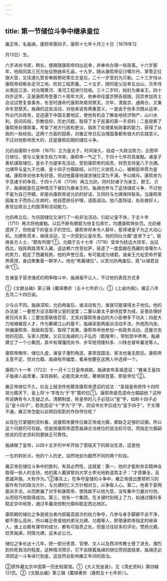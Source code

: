 ```yaml
---
---
---
```

title: 第一节储位斗争中继承皇位
---



雍正帝，名胤禛，康熙帝第四子，康熙十七年十月三十日（1678年12

月13日）生。

六岁进尚书房，稍长，便跟随康熙帝四出巡幸，并奉命办理一些政事。十六岁那年，他陪同其三兄允祉往祭曲阜孔庙，十九岁，随从康熙帝征讨噶尔丹，掌管正红旗大营，又往遵化暂安奉殿祭祀孝庄文皇后，二十一岁受封为贝勒。二十三岁侍从康熙帝视察永定河工地，检验工程质量。二十五岁，随同皇父巡幸五台山，次年侍从南巡江浙，对治理黄河、淮河工程进行验收。三十二岁时，始封为雍亲王。四十四岁这年，正是康熙帝登基六十周年大庆，他奉命往盛京祭告祖陵，回京参加贡士会试试卷复查事务，冬至时遵命代康熙帝南郊祭天。次年，清查京、通两仓，又秉命冬至祭天。胤禛的这些活动，对他来说有两重意义，一是由于他多次随从巡幸、外出代办政务，足迹遍于中国主要地区，使他有机会了解各地经济物产，山川水利，民间风俗，宗教信仰，历史问题，取得了关于民事的第一手资料；二是观察了康熙帝处理政事，考查了地方行政和吏治，锻炼了处理某些政事的能力，获得了从政的一些经验。这两个方面的因素，对雍正帝日后治理国事都有很大的实践意义。不过对他影响至大的，还是康熙后期的储位斗争。

允礽自康熙十四年（1675）立为皇太子，时间渐久，自成一大政治势力，企图早日继位，便与父皇发生权力冲突，康熙帝一气之下，于四十七年将其废黜。诸皇子乘机谋取储位，皇长子允禔率先活动，受到康熙帝的指责，转而支持皇八子允禩。允禩早与皇九子允禟、皇十四子允禵联结，以行仁义收揽人心，被朝臣举荐为皇储。康熙帝对他本有好感，但对他露骨地谋求储位深为不满，予以摈斥。康熙帝为平息诸子的争竞，于四十八年（1709）再立允礽，同时封诸子为亲王、郡王、贝子，胤禛就是在这种情况下被封为雍亲王的。胤禛也参与了这场储贰斗争，不过他不是为自己夺嫡，却是向康熙帝说允礽的好话，又同时与允禩保持联系。当康熙帝因废太子而伤心生病时，他自愿担任护理，请医调治。他八面玲珑，处处做好人，表现出政治上的圆滑和活动能力。

允礽再立后，为巩固储位又进行了一些非法活动，引起父皇不快，于五十年（1711）再次将他废黜。以后不断有朝臣为他复位奔忙，均遭康熙帝处罚。允礽被遗弃了，但他留下的皇太子的空位，康熙帝却未令人替补，惹得诸皇子为之大动心机。允禩有资本，继续活动，又一次受到父皇斥责。他的同伙允禵“虚贤下士”，联络各方人士，“颇有所图”①。允禵于五十七年（1718）受命为抚远大将军，出征西北，指挥两路清军入藏，送达赖六世至拉萨，驱逐了一度盘踞在西藏的准噶尔人的势力，稳定了西藏局势。他的声誉日高，有可能成为储君。诚亲王允祉受命开蒙养斋馆，身边聚集着一群学人。他也“希冀储位”，以至允礽再废后，竟“以储君自命”①。

在诸皇子营求储贰的明争暗斗中，胤禛毫不让人，不过他的表现方式多

①《文献丛编》第三辑《戴铎奏折（五十七年折）》。①《上谕内阁》，雍正八年五月二十四日谕。

少与众不同。胤禛深知，允礽再废后，谁活动有力，谁就可能谋得太子地位。他的办法是：一要想方设法取得父皇的宠爱；二要以废太子虐待昆季为戒，妥善处理好弟兄间关系；三要加意联络百官，尤其对康熙帝身边的大小臣僚多下功夫；四是大力培植雍邸人才，作为筹建江山的基干。胤禛采取两面派活动手法，外弛而内张，哄骗康熙帝、政敌和百官，取得了效果。康熙帝命他参加一些政务活动，还屡次去他的花园，与家人团聚，又召见胤禛的儿子弘历（乾隆帝），带到宫中养育。胤禛建立了一个小集团，其中有理藩院尚书、步军统领隆科多、川陕总督年羹尧等人。

康熙帝晚年，储位久虚，诸皇子激烈角逐，甚至连国法、家法也毫无顾忌。康熙帝主意不定，但对允禵、胤禛有所偏爱，看来他要在这两人中选择一个。

康熙六十一年（1722）十一月十三日皇帝病故，胤禛宣布圣祖遗诏：“雍亲王皇四子胤禛人品贵重，深肖朕躬，必能克承大统，著继朕登基，即皇帝位”②。

雍正帝继位不久，社会上就流传他篡改康熙帝遗诏的说法：“圣祖皇帝原传十四阿哥允禵天下，皇上将‘十’字改为‘于’字”篡的位①。康熙帝是否遗命允禵嗣统？这种传说确有令人生疑之点。清朝制度，称皇帝的儿子必冠以“皇”字，如称十四子必云“皇十四子”，若改遗诏“十”字为“于”字，则诏书文字应成为“皇于四子”，于文理不通，雍正帝怎能以此明目昭彰的作伪夺位呢？

从现在已掌握的资料看，说康熙帝要传位雍正帝或允禵，都缺乏足够的证据。所以这个问题仍可存疑。但是按康熙帝遗愿胤禛合法继位的说法较可信，而指定允禵嗣统说的历史资料则更缺乏可靠性。

胤禛做了皇帝，以四十五岁的中年开始了君临天下的政治生涯，这是他

一生的转折点，他的个人历史，自然地划为截然不同的两个阶段。

雍正帝在储位斗争中的胜利，有其必然性，这就是：第一，他的才能和务实精神会取得一些人的支持，他的属人戴铎曾向大学士李光地称道其主子：“才德兼全，且恩威并施，大有作为。”②事实上，在争夺皇储的斗争中，雍正帝提出整顿积习的振作有为的政治方针，与允禩的仁义方针相对立，以争取人心。第二，他善于耍两面派手法，从而欺骗了对手和康熙帝，使政敌不以他为意，没有集中力量对付他，从而轻巧地取得成功。第三，他有一个集团，在关键时刻用上了力，如通过隆科多稳定京中局势，通过年羹尧控制允禵和稳定西北地区。

康熙朝的储位之争是统治者内部最高层次的权力争夺，凡参与者手脚都不会干净，都不那么高尚，所以雍正帝或他的弟兄允禩、允禵等人，即使康熙帝指定的继承人，谁上台都有谋夺的成分，都有可指责之处，但是过往较多的评论，赞扬允禵，贬责胤禛，同情允禩，这未必公允。

储位之争长达十几年，把一部分贵胄、官僚、文人以及西洋传教士卷了进去，激烈到你死我活的程度，这种情况预示，它不会随着胤禛的继位而彻底结束，胤禛还必须把这一斗争进行到底，这自然会影响雍正年间的政治。

②原件藏北京中国第一历史档案馆。①《大义觉迷录》，见《清史资料》第四辑121页。②《文献丛编》第三辑《戴铎奏折（康熙五十七年折）》。